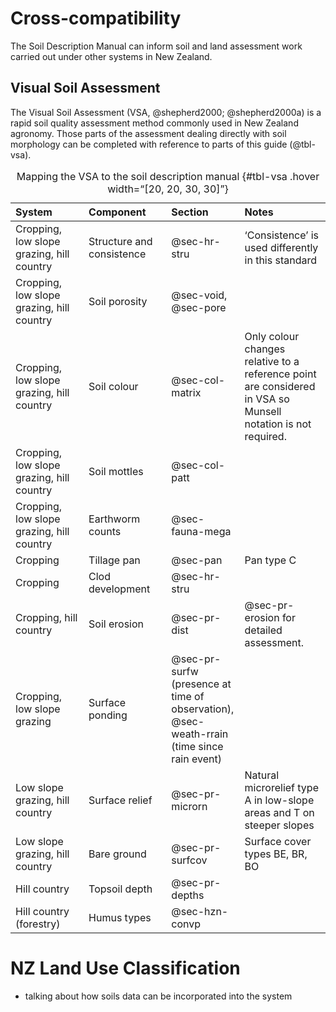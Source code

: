 # Cross-compatibility

The Soil Description Manual can inform soil and land assessment work carried out under other systems in New Zealand.

## Visual Soil Assessment

The Visual Soil Assessment (VSA, @shepherd2000; @shepherd2000a) is a rapid soil quality assessment method commonly used in New Zealand agronomy. Those parts of the assessment dealing directly with soil morphology can be completed with reference to parts of this guide (@tbl-vsa).

| System | Component | Section | Notes |
|:----------------|:------------------|:----------------|:-------------------|
| Cropping, low slope grazing, hill country | Structure and consistence | @sec-hr-stru | 'Consistence' is used differently in this standard |
| Cropping, low slope grazing, hill country | Soil porosity | @sec-void, @sec-pore |  |
| Cropping, low slope grazing, hill country | Soil colour | @sec-col-matrix | Only colour changes relative to a reference point are considered in VSA so Munsell notation is not required. |
| Cropping, low slope grazing, hill country | Soil mottles | @sec-col-patt |  |
| Cropping, low slope grazing, hill country | Earthworm counts | @sec-fauna-mega |  |
| Cropping | Tillage pan | @sec-pan | Pan type [C]{.ceg} |
| Cropping | Clod development | @sec-hr-stru |  |
| Cropping, hill country | Soil erosion | @sec-pr-dist | @sec-pr-erosion for detailed assessment. |
| Cropping, low slope grazing | Surface ponding | @sec-pr-surfw (presence at time of observation), @sec-weath-rrain (time since rain event) |  |
| Low slope grazing, hill country | Surface relief | @sec-pr-microrn | Natural microrelief type [A]{.ceg} in low-slope areas and [T]{.ceg} on steeper slopes |
| Low slope grazing, hill country | Bare ground | @sec-pr-surfcov | Surface cover types [BE]{.ceg}, [BR]{.ceg}, [BO]{.ceg} |
| Hill country | Topsoil depth | @sec-pr-depths |  |
| Hill country (forestry) | Humus types | @sec-hzn-convp |  |

: Mapping the VSA to the soil description manual {#tbl-vsa .hover width="\[20, 20, 30, 30\]"}

# NZ Land Use Classification

-   talking about how soils data can be incorporated into the system
